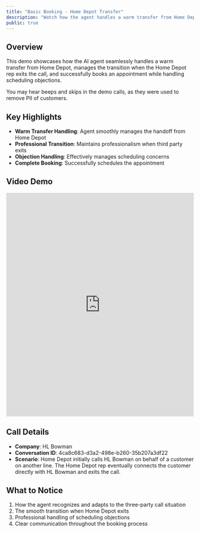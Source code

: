 ```yaml
---
title: "Basic Booking - Home Depot Transfer"
description: "Watch how the agent handles a warm transfer from Home Depot and books an appointment"
public: true
---
```


## Overview

This demo showcases how the AI agent seamlessly handles a warm transfer from Home Depot, manages the transition when the Home Depot rep exits the call, and successfully books an appointment while handling scheduling objections.

<Note>
  You may hear beeps and skips in the demo calls, as they were used to remove
  PII of customers.
</Note>

## Key Highlights

- **Warm Transfer Handling**: Agent smoothly manages the handoff from Home Depot
- **Professional Transition**: Maintains professionalism when third party exits
- **Objection Handling**: Effectively manages scheduling concerns
- **Complete Booking**: Successfully schedules the appointment

## Video Demo

<iframe
  src="https://share.descript.com/embed/9U5FoKBOf4g"
  width="100%"
  height="600"
  frameBorder="0"
  allowFullScreen
  className="rounded-xl"
></iframe>

## Call Details

- **Company**: HL Bowman
- **Conversation ID**: 4ca8c683-d3a2-498e-b260-35b207a3df22
- **Scenario**: Home Depot initially calls HL Bowman on behalf of a customer on another line. The Home Depot rep eventually connects the customer directly with HL Bowman and exits the call.

## What to Notice

1. How the agent recognizes and adapts to the three-party call situation
2. The smooth transition when Home Depot exits
3. Professional handling of scheduling objections
4. Clear communication throughout the booking process
